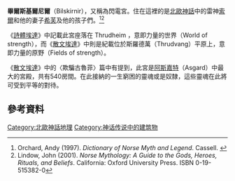 {{Infobox fictional location
| name =閃電宮
| genre =[[北歐神話|北歐神話]]
| type =宮殿
| ruler =[[索爾|索爾]]
}}
'''畢爾斯基爾尼爾'''（Bilskirnir），又稱為閃電宮。住在這裡的是[[北歐神話|北歐神話]]中的雷神[[索爾|索爾]]和他的妻子[[希芙|希芙]]及他的孩子們。<ref>Orchard, Andy (1997). ''Dictionary of Norse Myth and Legend''. Cassell. {{ISBN|0-304-34520-2}}</ref><ref>Lindow, John (2001). ''Norse Mythology: A Guide to the Gods, Heroes, Rituals, and Beliefs''. California: Oxford University Press. ISBN 0-19-515382-0</ref>

《[[詩體埃達|詩體埃達]]》中記載此宮座落在 Thrudheim ，意即力量的世界（World of strength），而《[[散文埃達|散文埃達]]》中則是紀載位於斯羅德萬（Thrudvang）平原上，意即力量的原野（Fields of strength）。

《[[散文埃達|散文埃達]]》中的〈欺騙古魯菲〉篇中有提到，此宮是[[阿斯嘉特|阿斯嘉特]]（Asgard）中最大的宮殿，共有540房間。在此接納的一生窮困的靈魂或是奴隸，這些靈魂在此將可受到平等的對待。

==參考資料==
<references />

{{北歐神話}}
{{北歐神話小作品}}
{{DEFAULTSORT:Bilskirnir}}
[[Category:北歐神話地理|Category:北歐神話地理]]
[[Category:神话传说中的建筑物|Category:神话传说中的建筑物]]
